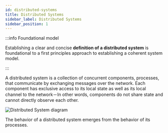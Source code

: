 ```yaml
---
id: distributed-systems
title: Distributed Systems
sidebar_label: Distributed Systems
sidebar_position: 1
---
```



:::info Foundational model

Establishing a clear and concise **definition of a distributed system** is foundational to a first principles approach to establishing a coherent system model.

:::

A distributed system is a collection of concurrent components, processes, that communicate by exchanging messages over the network.
Each component has exclusive access to its local state as well as its local channel to the network－In other words, components do not share state and cannot directly observe each other.

<LabeledDiagram>
  <img src="/img/distributed-system.svg" alt="Distributed System diagram" />
</LabeledDiagram>

The behavior of a distributed system emerges from the behavior of its processes.
